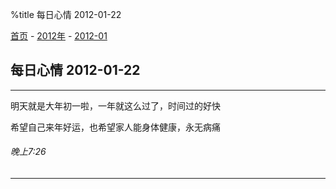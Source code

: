 %title 每日心情 2012-01-22

[[../../../index|首页]] - [[../index|2012年]] - [[index|2012-01]]
==每日心情 2012-01-22==
----
明天就是大年初一啦，一年就这么过了，时间过的好快

希望自己来年好运，也希望家人能身体健康，永无病痛
======晚上7:26======
----
